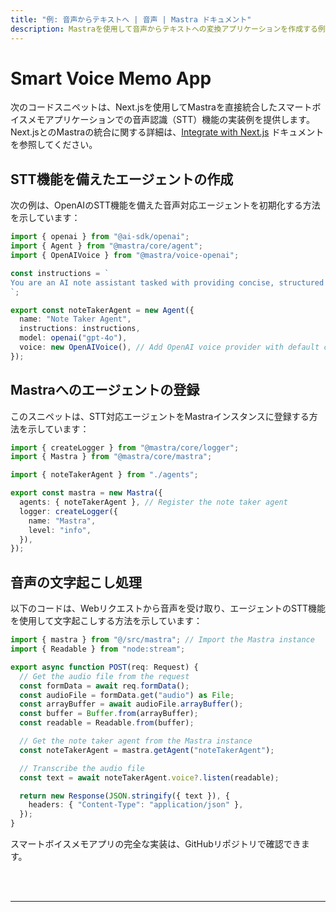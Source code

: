 ```yaml
---
title: "例: 音声からテキストへ | 音声 | Mastra ドキュメント"
description: Mastraを使用して音声からテキストへの変換アプリケーションを作成する例。
---
```



# Smart Voice Memo App

次のコードスニペットは、Next.jsを使用してMastraを直接統合したスマートボイスメモアプリケーションでの音声認識（STT）機能の実装例を提供します。Next.jsとのMastraの統合に関する詳細は、[Integrate with Next.js](/docs/frameworks/next-js) ドキュメントを参照してください。

## STT機能を備えたエージェントの作成

次の例は、OpenAIのSTT機能を備えた音声対応エージェントを初期化する方法を示しています：

```typescript filename="src/mastra/agents/index.ts"
import { openai } from "@ai-sdk/openai";
import { Agent } from "@mastra/core/agent";
import { OpenAIVoice } from "@mastra/voice-openai";

const instructions = `
You are an AI note assistant tasked with providing concise, structured summaries of their content... // omitted for brevity
`;

export const noteTakerAgent = new Agent({
  name: "Note Taker Agent",
  instructions: instructions,
  model: openai("gpt-4o"),
  voice: new OpenAIVoice(), // Add OpenAI voice provider with default configuration
});
```

## Mastraへのエージェントの登録

このスニペットは、STT対応エージェントをMastraインスタンスに登録する方法を示しています：

```typescript filename="src/mastra/index.ts"
import { createLogger } from "@mastra/core/logger";
import { Mastra } from "@mastra/core/mastra";

import { noteTakerAgent } from "./agents";

export const mastra = new Mastra({
  agents: { noteTakerAgent }, // Register the note taker agent
  logger: createLogger({
    name: "Mastra",
    level: "info",
  }),
});
```

## 音声の文字起こし処理

以下のコードは、Webリクエストから音声を受け取り、エージェントのSTT機能を使用して文字起こしする方法を示しています：

```typescript filename="app/api/audio/route.ts"
import { mastra } from "@/src/mastra"; // Import the Mastra instance
import { Readable } from "node:stream";

export async function POST(req: Request) {
  // Get the audio file from the request
  const formData = await req.formData();
  const audioFile = formData.get("audio") as File;
  const arrayBuffer = await audioFile.arrayBuffer();
  const buffer = Buffer.from(arrayBuffer);
  const readable = Readable.from(buffer);

  // Get the note taker agent from the Mastra instance
  const noteTakerAgent = mastra.getAgent("noteTakerAgent");

  // Transcribe the audio file
  const text = await noteTakerAgent.voice?.listen(readable);

  return new Response(JSON.stringify({ text }), {
    headers: { "Content-Type": "application/json" },
  });
}
```

スマートボイスメモアプリの完全な実装は、GitHubリポジトリで確認できます。

<br />
<br />
<hr className="dark:border-[#404040] border-gray-300" />
<br />
<br />
<GithubLink
  link={
    "https://github.com/mastra-ai/voice-examples/tree/main/speech-to-text/voice-memo-app"
  }
/>
